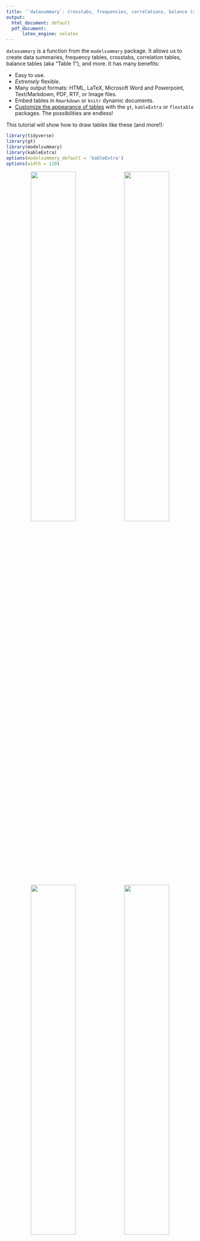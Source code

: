 ```yaml
---
title: '`datasummary`: Crosstabs, frequencies, correlations, balance (a.k.a. "table 1"), and more'
output:
  html_document: default
  pdf_document:
      latex_engine: xelatex
---
```


<link rel="stylesheet" href="https://fonts.googleapis.com/css?family=Roboto">
<style>
tbody {
  font-family: 'DejaVu Sans', 'Roboto', 'Georgia', 'Times', 'Roboto', 'DejaVu Serif', serif;
}
</style>

`datasummary` is a function from the `modelsummary` package. It allows us to create data summaries, frequency tables, crosstabs, correlation tables, balance tables (aka "Table 1"), and more. It has many benefits:

* Easy to use.
* *Extremely* flexible.
* Many output formats: HTML, LaTeX, Microsoft Word and Powerpoint, Text/Markdown, PDF, RTF, or Image files.
* Embed tables in `Rmarkdown` or `knitr` dynamic documents.
* [Customize the appearance of tables](#customize) with the `gt`, `kableExtra` or `flextable` packages. The possibilities are endless!

This tutorial will show how to draw tables like these (and more!):

```r
library(tidyverse)
library(gt)
library(modelsummary)
library(kableExtra)
options(modelsummary_default = 'kableExtra')
options(width = 120)
```

<center>
<img src="https://user-images.githubusercontent.com/987057/86512021-50839480-bdcc-11ea-893c-8c1e7a277895.png" width="49%">
<img src="https://user-images.githubusercontent.com/987057/85771538-045c9400-b6ea-11ea-99af-48363b132f1b.png" width="49%">
<img src="https://user-images.githubusercontent.com/987057/85772292-b1cfa780-b6ea-11ea-8ae1-b95c6ddbf0a9.png" width="49%">
<img src="https://user-images.githubusercontent.com/987057/85774118-8b127080-b6ec-11ea-913d-d0c13066cf6b.png" width="49%">
</center>

# Background

`datasummary` is built around the *fantastic* [`tables` package for `R`.](https://cran.r-project.org/web/packages/tables/index.html) It is a thin "wrapper" which adds convenience functions and arguments; a user-interface consistent with `modelsummary`; cleaner html output; and the ability to export tables to more formats, including [`gt` tables](https://gt.rstudio.com), [`flextable` objects](https://davidgohel.github.io/flextable/), and Microsoft Word documents. 

`datasummary` is a general-purpose table-making tool. It allows us to build (nearly) any summary table we want by using [simple 2-sided formulae.](#datasummary) For example, in the expression `x + y ~ mean + sd`, the left-hand side of the formula identifies the variables or statistics to display as rows, and the right-hand side defines the columns. Below, we will see how variables and statistics can be "nested" with the `*` operator to produce tables like the ones above.


```r
library(modelsummary)
library(tidyverse)

cap <- 'Penguin flipper lengths (mm) by location, species, and sex. This table was created using the \\texttt{datasummary} function from the modelsummary package for R.'
src <- 'Data source: Gorman, Williams & Fraser (2014) and  palmerpenguins package by @allison_horst.'
url <- 'https://vincentarelbundock.github.io/Rdatasets/csv/palmerpenguins/penguins.csv'
penguins <- read.csv(url) %>%
            select(Species = species,
                   Island = island,
                   Sex = sex,
                   `Flipper length (mm)` = flipper_length_mm) %>%
            mutate(Sex = str_to_title(Sex))
datasummary(Factor(Island) * Factor(Species) ~ Factor(Sex) * `Flipper length (mm)` * (Mean + SD) * DropEmpty(), penguins,
           title = cap,
           notes = src)
```

In addition to `datasummary`, the `modelsummary` package includes a "family" of companion functions named `datasummary_*`. These functions facilitate the production of standard, commonly used tables. This family currently includes:

* `datasummary()`: Flexible function to create custom tables using 2-sided formulae.
* `datasummary_balance()`: Group characteristics (e.g., control vs. treatment)
* `datasummary_correlation()`: Table of correlations.
* `datasummary_skim()`: Quick summary of a dataset.

In the next three sections, we illustrate how to use `datasummary_balance`, `datasummary_correlation`, and `datasummary_skim`. Then, we dive into `datasummary` itself to highlight its ease and flexibility.

# `datasummary_skim`

The first `datasummary` companion function is called `datasummary_skim`. It was *heavily* inspired by one of my favorite data exploration tools for `R`: the [`skimr` package.](https://docs.ropensci.org/skimr) The goal of this function is to give us a quick look at the data. 

To illustrate, we download data from the cool new [`palmerpenguins` package](https://github.com/allisonhorst/palmerpenguins) by Allison Horst. These data were collected at the Palmer Station in Antarctica by Gorman, Williams & Fraser (2014), and they include 3 categorical variables and 4 numeric variables.

```r
library(modelsummary)
library(tidyverse)

url <- 'https://vincentarelbundock.github.io/Rdatasets/csv/palmerpenguins/penguins.csv'
penguins <- read.csv(url)
```

```r
penguins$X <- NULL
```

To summarize the numeric variables in the dataset, we type:

```r
datasummary_skim(penguins, histogram = TRUE)
```

To summarize the categorical variables in the dataset, we type:

```r
datasummary_skim(penguins, 'categorical')
```

Later in this tutorial, it will become clear that `datasummary_skim` is just a convenience "template" built around `datasummary`, since we can achieve identical results with the latter. For example, to produce a text-only version of the tables above, we can type:

```r
datasummary(All(penguins) ~ Mean + SD + Histogram, 
            data = penguins, 
            output = 'markdown')
```

```
|                  |    Mean|     SD|  Histogram|
|:-----------------|-------:|------:|----------:|
|bill_length_mm    |   43.92|   5.46|  ▁▅▆▆▆▇▇▂▁|
|bill_depth_mm     |   17.15|   1.97| ▃▄▄▄▇▆▇▅▂▁|
|flipper_length_mm |  200.92|  14.06|  ▂▅▇▄▁▄▄▂▁|
|body_mass_g       | 4201.75| 801.95| ▁▄▇▅▄▄▃▃▂▁|
```

Note that the `histogram` argument of the `datasummary_skim` function is `FALSE` by default, because printing histograms will not work on all computers. If you have issues with this option, try changing your computer's locale, or try using a different display font.

# `datasummary_correlation`

The `datasummary_correlation` accepts a dataframe or tibble, it identifies all the numeric variables, and calculates the correlation between each of those variables:

```r
datasummary_correlation(mtcars)
```

The values displayed in this table are equivalent to those obtained by calling: `cor(x, use='pairwise.complete.obs')`.

# `datasummary_balance`

The expressions "balance table" or "Table 1" refer to a type of table which is often printed in the opening pages of a scientific peer-reviewed article. Typically, this table includes basic descriptive statistics about different subsets of the study population. For instance, analysts may want to compare the socio-demographic characteristics of members of the "control" and "treatement" groups in a randomized control trial, or the flipper lengths of male and female penguins. In addition, balance tables often include difference in means tests.

To illustrate how to build a balance table using the `datasummary_balance` function, we download data about a job training experiment studies in Lalonde (1986). Then, we clean up the data by renaming and recoding a few variables. 

```r
# Download and read data
training <- 'https://vincentarelbundock.github.io/Rdatasets/csv/Ecdat/Treatment.csv' 
training <- read.csv(training)

# Rename and recode variables
training <- training %>%
            mutate(`Earnings Before` = re75 / 1000,
                   `Earnings After` = re78 / 1000,
                   Treatment = ifelse(treat == TRUE, 'Treatment', 'Control'),
                   Married = ifelse(married == TRUE, 'Yes', 'No')) %>%
            select(`Earnings Before`,
                   `Earnings After`, 
                   Treatment, 
                   Ethnicity = ethn, 
                   Age = age, 
                   Education = educ, 
                   Married)
```

Now, we execute the `datasummary_balance` function. If the `estimatr` package is installed, `datasummary_balance` will calculate the difference in means and test statistics.

```r
caption <- 'Descriptive statistics about participants in a job training experiment. The earnings are displayed in 1000s of USD. This table was created using the "datasummary" function from the "modelsummary" package for R.'
reference <- 'Source: Lalonde (1986) American Economic Review.'

library(modelsummary)
datasummary_balance(~Treatment,
                    data = training,
                    title = caption,
                    notes = reference)
```

```r
caption <- 'Descriptive statistics about participants in a job training experiment. Earnings are displayed in 1000s of USD. This table was created using the "datasummary" function from the "modelsummary" package for R.'
reference <- 'Source: Lalonde (1986) American Economic Review.'

library(modelsummary)
library(kableExtra)
datasummary_balance(~Treatment,
                    data = training,
                    title = caption,
                    notes = reference,
                    output = 'kableExtra') %>%
  row_spec(5, bold = TRUE) %>%
  row_spec(1, color = 'green') %>%
  row_spec(2, color = 'red')

```

Note that if the dataset includes columns called "blocks", "clusters", or "weights", this information will automatically be taken into consideration by `estimatr` when calculating the difference in means and the associated statistics.

# `datasummary`

`datasummary` tables are specified using a 2-sided formula, divided by a tilde `~`. The left-hand side describes the rows; the right-hand side describes the columns. To illustrate how this works, we will again be using the [`palmerpenguins dataset`](https://allisonhorst.github.io/palmerpenguins/):

To display the `flipper_length_mm` variable as a row and the `mean` as a column, we type:

```r
datasummary(flipper_length_mm ~ Mean, 
            data = penguins)
```

To flip rows and columns, we flip the left and right-hand sides of the formula:

```r
datasummary(Mean ~ flipper_length_mm, 
            data = penguins)
```

# Custom summary functions

The `Mean` function is a shortcut supplied by `modelsummary`, and it is equivalent to `mean(x,na.rm=TRUE)`. Since the `flipper_length_mm` variable includes missing observation, using the `mean` formula (with default `na.rm=FALSE`) would produce a missing/empty cell:

```r
datasummary(flipper_length_mm ~ mean, 
            data = penguins)
```

`modelsummary` supplies these functions: `Mean`, `SD`, `Min`, `Max`, `Median`, `P0`, `P25`, `P50`, `P75`, `P100`, `Histogram`, and a few more (see the package documentation). 

Users are also free to create and use their own custom summaries. Any `R` function which takes a vector and produces a single value is acceptable. For example, the `Range` functions return a numerical value, and the `MinMax` returns a string:

```r
Range <- function(x) max(x, na.rm = TRUE) - min(x, na.rm = TRUE)

datasummary(flipper_length_mm ~ Range, 
            data = penguins)

MinMax <- function(x) paste0('[', min(x, na.rm = TRUE), ', ', max(x, na.rm = TRUE), ']')

datasummary(flipper_length_mm ~ MinMax, 
            data = penguins)
```

# Concatenating with `+`

To include more rows and columns, we use the `+` sign:

```r
datasummary(flipper_length_mm + body_mass_g ~ Mean + SD,
            data = penguins)
```

Sometimes, it can be cumbersome to list all variables separated by `+` signs. The `All()` function is a useful shortcut:

```r
datasummary(All(penguins) ~ Mean + SD,
            data = penguins)
```
By default, `All` selects all numeric variables. This behavior can be changed by modifying the function's arguments. See `?All` for details.

# Nesting categorical variables with `*`

`datasummary` can nest variables and statistics inside categorical variables using the `*` symbol. When applying the the `*` operator to factor, character, or logical variables, columns or rows will automatically be nested. For instance, if we want to display separate means for each value of the variable `sex`, we use `mean * sex`:

```r
datasummary(flipper_length_mm + body_mass_g ~ mean * sex, 
            data = penguins)
```

We can use parentheses to nest several terms inside one another, using a call of this form: `x * (y + z)`. Here is an example with nested columns:

```r
datasummary(body_mass_g ~ sex * (mean + sd), 
            data = penguins)
```

Here is an example with nested rows:

```r
datasummary(sex * (body_mass_g + flipper_length_mm) ~ mean + sd, 
            data = penguins)
```

The order in which terms enter the formula determines the order in which labels are displayed. For example, this shows `island` above `sex`:

```r
datasummary(flipper_length_mm + body_mass_g ~ mean * island * sex,
            data = penguins)
```

This shows `sex` above `island` values:

```r
datasummary(flipper_length_mm + body_mass_g ~ mean * sex * island,
            data = penguins)
```

By default, `datasummary` omits column headers with a single value/label across all columns, except for the header that sits just above the data. If the header we want to see is not displayed, we may want to reorder the terms of the formula. To show all headers, set `sparse_header=FALSE`:
  
```r
datasummary(flipper_length_mm + body_mass_g ~ mean * sex * island,
            data = penguins,
            sparse_header = FALSE)
```

When using `sparse_header=FALSE`, it is often useful to insert `Heading() *` in the table formula, in order to rename or omit some of the labels manually. Type `?tables::Heading` for details and examples.

# Renaming with `=`

Personally, I prefer to rename variables and values *before* drawing my tables, using backticks when variable names include whitespace. For example,

```r
tmp <- penguins %>% 
       select(`Flipper length (mm)` = flipper_length_mm,
              `Body mass (g)` = body_mass_g)

datasummary(`Flipper length (mm)` + `Body mass (g)` ~ Mean + SD,
            data = tmp)
```

However, thanks to the `tables` package, `datasummary` offers two additional mechanisms to rename. First, we can wrap a term in parentheses and use the equal `=` sign: `(NewName=OldName)`: 

```r
datasummary((`Flipper length (mm)` = flipper_length_mm) + (`Body mass (g)` = body_mass_g) ~ 
            island * ((Avg. = Mean) + (Std.Dev. = SD)), 
            data = penguins)
```

Second, we can use the `Heading()` function:

```r
datasummary(Heading("Flipper length (mm)") * flipper_length_mm + Heading("Body mass (g)") * body_mass_g ~ island * (Mean + SD), 
            data = penguins)
```

The `Heading` function also has a `nearData` argument which can be useful in cases where some rows are nested but others are not. Compare the last row of these two tables:

```r
datasummary(sex * (flipper_length_mm + bill_length_mm) + Heading("Body mass (g)") * body_mass_g ~ Mean + SD,
            data = penguins)

datasummary(sex * (flipper_length_mm + bill_length_mm) + Heading("Body mass (g)", nearData=FALSE) * body_mass_g ~ Mean + SD,
            data = penguins)
```

# Counts and Percentages

The `tables` package allows `datasummary` to use a neat tricks to produce frequency tables:

1. Add a `1` to the right-hand side of the equation and rename it: `(N = 1)`. 
2. Add `Percent()` to the right-hand side to calculate the percentage of observations in each cell.
3. Add `1` to the left-hand side to include a row with the total number of observations:

```r
datasummary(species * sex + 1 ~ (N = 1) + Percent(),
            data = penguins)
```

Note that the `Percent()` function accepts a `denom` argument to determine if percentages should be calculated row or column-wise, or if they should take into account all cells.

# `Arguments`: Missing values

We can pass any argument to the summary function by including a call to `Arguments()`. For instance, there are missing values in the `flipper_length_mm` variable of the `penguins` dataset. Therefore, the standard `mean` function will produce no result, because its default argument is `na.rm=FALSE`. We can change that by calling:

```r
datasummary(flipper_length_mm ~ mean + mean*Arguments(na.rm=TRUE),
            data = penguins)
```

Notice that there is an empty cell (`NA`) under the normal `mean` function, but that the `mean` call with `Arguments(na.rm=TRUE)` produced a numeric result.

We can pass the same arguments to muliple functions using the parentheses:

```r
datasummary(flipper_length_mm ~ (mean + sd) * Arguments(na.rm=TRUE),
            data = penguins)
```

Note that the shortcut functions that `modelsummary` supplies use `na.rm=TRUE` by default, so we can use them directly without arguments, even when there are missing values:

```r
datasummary(flipper_length_mm ~ Mean + Var + P75 + Range,
            data = penguins)
```

# Rounding

The `fmt` argument allows us to set the printing format of numeric values. For instance, setting `fmt="%.4f"` will keep 4 digits after the period (see `?sprintf` for more options):

```r
datasummary(flipper_length_mm ~ Mean + SD,
            fmt = "%.4f",
            data = penguins)
```

We can set the formatting on a term-by-term basis by using the same `Arguments` function that we used to handle missing values in the previous section. The shortcut functions that ship with `modelsummary` (e.g., `Mean`, `SD`, `Median`, `P25`) all include a `fmt` argument: 

```r
datasummary(flipper_length_mm ~ Mean * Arguments(fmt = "%.4f") + SD * Arguments(fmt = "%.1f"),
            data = penguins)
```

If we do *not* want `datasummary` to format numbers, and we want to keep the numerical values instead of formatted strings, set `fmt=NULL`. This can be useful when post-processing tables with packages like `gt`, which allow us to transform cells based on their numerical content (this `gt` table will be omitted from PDF output):

```r
library(gt)

datasummary(All(mtcars) ~ Mean + SD, 
            data = mtcars, 
            fmt = NULL, 
            output = 'gt') %>%
    tab_style(style = cell_fill(color = "pink"), 
              locations = cells_body(rows = Mean > 10, columns = 2))
```

# `Factor`

The `*` nesting operator that we used above works automatically for factor, character, and logical variables. Sometimes, it is convenient to use it with other types of variables, such as binary numeric variables. In that case, we can wrap the variable name inside a call to `Factor()`. This allows us to treat a variable as factor, without having to modify it in the original data. For example, in the `mtcars` data, there is a binary numeric variable call `am`. We nest statistics within categories of `am` by typing:

```r
datasummary(mpg + hp ~ Factor(am) * (mean + sd),
            data = mtcars)
```


# Empty cells in crosstabs

Sometimes, if we nest too much and the dataset is not large/diverse enough, we end up with empty cells. In that case, we add `*DropEmpty()` to the formula:

```r
datasummary(island * species * body_mass_g ~ sex * (Mean + SD), 
            data = penguins)
datasummary(island * species * body_mass_g ~ sex * (Mean + SD) * DropEmpty(), 
            data = penguins)
```

# Logical subsets

Cool stuff is possible with logical subsets:

```r
datasummary((bill_length_mm > 44.5) + (bill_length_mm <= 44.5) ~ Mean * flipper_length_mm, 
            data = penguins)
```

See the `tables` package documentation for more details and examples.

# Titles and notes

`datasummary` includes the same `title` and `notes` arguments as in `modelsummary`:

```r
datasummary(All(penguins) ~ Mean + SD,
            data = penguins,
            title = 'Statistics about the famous Palmer Penguins.',
            notes = c('A note at the bottom of the table.'))
```

# Align columns

We can align columns using the `align` argument. `align` should be a string of length equal to the number of columns, and which includes only the letters "l", 
"c", or "r":

```r
datasummary(flipper_length_mm + bill_length_mm ~ Mean + SD + Range,
            data = penguins,
            align = 'lrcl')
```

# `add_columns` and `add_rows`

```r
new_rows <- data.frame('Does',
                       2,
                       'plus',
                       2,
                       'equals',
                       5,
                       '?')
datasummary(flipper_length_mm + body_mass_g ~ species * (Mean + SD),
            data = penguins,
            add_rows = new_rows)

```r
new_cols <- data.frame('New Stat' = runif(2))
datasummary(flipper_length_mm + body_mass_g ~ species * (Mean + SD),
            data = penguins,
            add_columns = new_cols)
```



# Save and Display

`datasummary` can save tables to several file formats, using the `output` argument:

```r
f <- flipper_length_mm ~ island * (mean + sd)
datasummary(f, data = penguins, output = 'table.html')
datasummary(f, data = penguins, output = 'table.tex')
datasummary(f, data = penguins, output = 'table.docx')
datasummary(f, data = penguins, output = 'table.pptx')
datasummary(f, data = penguins, output = 'table.md')
datasummary(f, data = penguins, output = 'table.rtf')
datasummary(f, data = penguins, output = 'table.jpg')
datasummary(f, data = penguins, output = 'table.png')
```

`datasummary` can return human-readable markdown, html, or LaTeX code to the console:

```r
datasummary(f, data = penguins, output = 'markdown')
datasummary(f, data = penguins, output = 'html')
datasummary(f, data = penguins, output = 'latex')
```

`datasummary` can return objects compatible with the `gt`, `kableExtra`, `flextable`, and `huxtable` table creation and customization packages:

```r
datasummary(f, data = penguins, output = 'gt')
datasummary(f, data = penguins, output = 'kableExtra')
datasummary(f, data = penguins, output = 'flextable')
datasummary(f, data = penguins, output = 'huxtable')
```

Please note that hierarchical or "nested" column labels are only available for these output formats: kableExtra, gt, html, rtf, and LaTeX. When saving tables to other formats, nested labels will be combined to a "flat" header.

# Customize

```r
penguins$sex <- str_to_title(penguins$sex)
```

We can customize the tables produced by `datasummary` using the functions provided by `gt`, `kableExtra`, `flextable`, and `huxtable`. For instance, to customize tables using `kableExtra`, we can do:

```r
library(kableExtra)

datasummary(All(penguins) ~ sex * (Mean + SD),
            data = penguins,
            output = 'kableExtra') %>%
  row_spec(3, background = 'cyan', color = 'red')
```

```r
library(gt)

adelie <- function(x) web_image('https://user-images.githubusercontent.com/987057/85402702-20b1d280-b52a-11ea-9950-f3a03133fd45.png', height = 100)
gentoo <- function(x) web_image('https://user-images.githubusercontent.com/987057/85402718-27404a00-b52a-11ea-9ad3-dd7562f6438d.png', height = 100)
chinstrap <- function(x) web_image('https://user-images.githubusercontent.com/987057/85402708-23acc300-b52a-11ea-9a77-de360a0d1f7d.png', height = 100)

cap <- 'Flipper lengths (mm) of the famous penguins of Palmer Station, Antarctica.'
f <- (`Species` = species) ~ (` ` = flipper_length_mm) * (`Distribution` = Histogram) + flipper_length_mm * sex * ((`Avg.` = Mean)*Arguments(fmt='%.0f') + (`Std. Dev.` = SD)*Arguments(fmt='%.1f'))
datasummary(f,
            data = penguins,
            output = 'gt',
            title = cap,
            notes = 'Artwork by @allison_horst',
            sparse_header = TRUE) %>%
    text_transform(locations = cells_body(columns = 1, rows = 1), fn = adelie) %>%
    text_transform(locations = cells_body(columns = 1, rows = 2), fn = chinstrap) %>%
    text_transform(locations = cells_body(columns = 1, rows = 3), fn = gentoo) %>%
    tab_style(style = list(cell_text(color = "#FF6700", size = 'x-large')), locations = cells_body(rows = 1)) %>%
    tab_style(style = list(cell_text(color = "#CD51D1", size = 'x-large')), locations = cells_body(rows = 2)) %>%
    tab_style(style = list(cell_text(color = "#007377", size = 'x-large')), locations = cells_body(rows = 3)) %>%
    tab_options(table_body.hlines.width = 0, table.border.top.width = 0, table.border.bottom.width = 0) %>%
    cols_align('center', columns = 3:6)
```
